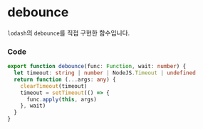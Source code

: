 
<BackTop />

# debounce

`lodash`의 `debounce`를 직접 구현한 함수입니다.

### Code

```ts filename="services/utils/index.ts"
export function debounce(func: Function, wait: number) {
  let timeout: string | number | NodeJS.Timeout | undefined
  return function (...args: any) {
    clearTimeout(timeout)
    timeout = setTimeout(() => {
      func.apply(this, args)
    }, wait)
  }
}
```

<Comment />
